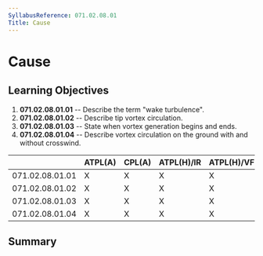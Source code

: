```yaml
---
SyllabusReference: 071.02.08.01
Title: Cause
---
```


# Cause

## Learning Objectives

1.  **071.02.08.01.01** -- Describe the term "wake turbulence".
2.  **071.02.08.01.02** -- Describe tip vortex circulation.
3.  **071.02.08.01.03** -- State when vortex generation begins and ends.
4.  **071.02.08.01.04** -- Describe vortex circulation on the ground with and
    without crosswind.

|                 | ATPL(A) | CPL(A) | ATPL(H)/IR | ATPL(H)/VFR | CPL(H) | IR  | CBIR(A) |
| --------------- | ------- | ------ | ---------- | ----------- | ------ | --- | ------- |
| 071.02.08.01.01 | X       | X      | X          | X           | X      |     |         |
| 071.02.08.01.02 | X       | X      | X          | X           | X      |     |         |
| 071.02.08.01.03 | X       | X      | X          | X           | X      |     |         |
| 071.02.08.01.04 | X       | X      | X          | X           | X      |     |         |

## Summary
